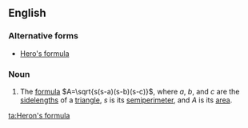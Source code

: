 ==English==
{{wikipedia}}

===Alternative forms===
* [[Hero's formula]]

===Noun===
{{head|en|noun|head=[[Heron]][[-'s|'s]] [[formula]]}} {{lb|en|singulare tantum}}

# The [[formula]] <math>A=\sqrt{s(s-a)(s-b)(s-c)}</math>, where ''a'', ''b'', and ''c'' are the [[sidelength]]s of a [[triangle]], ''s'' is its [[semiperimeter]], and ''A'' is its [[area]].

[[ta:Heron's formula]]
